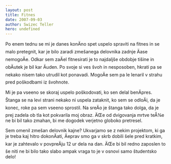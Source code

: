 ```yaml
---
layout: post
title: Fitnes
date: 2007-09-03
author: Swizec Teller
hero: undefined
---
```


Po enem tednu se mi je danes konÄno spet uspelo spraviti na fitnes in se malo pretegnit, kar je bilo zaradi zmešanega delovnika zadnje Äase nemogoÄe. Odkar sem zaÄel fitnesirati je to najdaljše obdobje tišine in obÄutek je bil kar Äuden. Po svoje si ves švoh in nesposoben, hkrati pa se nekako nisem tako utrudil kot ponavadi. MogoÄe sem pa le lenaril v strahu pred poškodbami iz švohnote.

Mi je pa vseeno se skoraj uspelo poškodovati, ko sen delal benÄpres. Štanga se na levi strani nekako ni uspela zataknit, ko sem se odloÄi, da je konec, roke pa sem vseeno sprostil. Na sreÄo je štanga tako dolga, da je prej zadela ob tla kot pokvarila moj obraz. ÄŒe od dvigovanja mrtve teÅ¾e ne bi bil tako zmahan, bi me dogodek verjetno globoko pretresel.

Sem omenil zmešan delovnik kajne? Ukvarjamo se z nekim projektom, ki ga je treba kaj hitro dokonÄati, Äeprav smo ga v skrb dobili šele pred kratkim, kar je zahtevalo v povpreÄju 12 ur dela na dan. ÄŒe bi bil redno zaposlen to še niti ne bi bilo tako slabo ampak vraga to je v osnovi samo študentsko delo!
